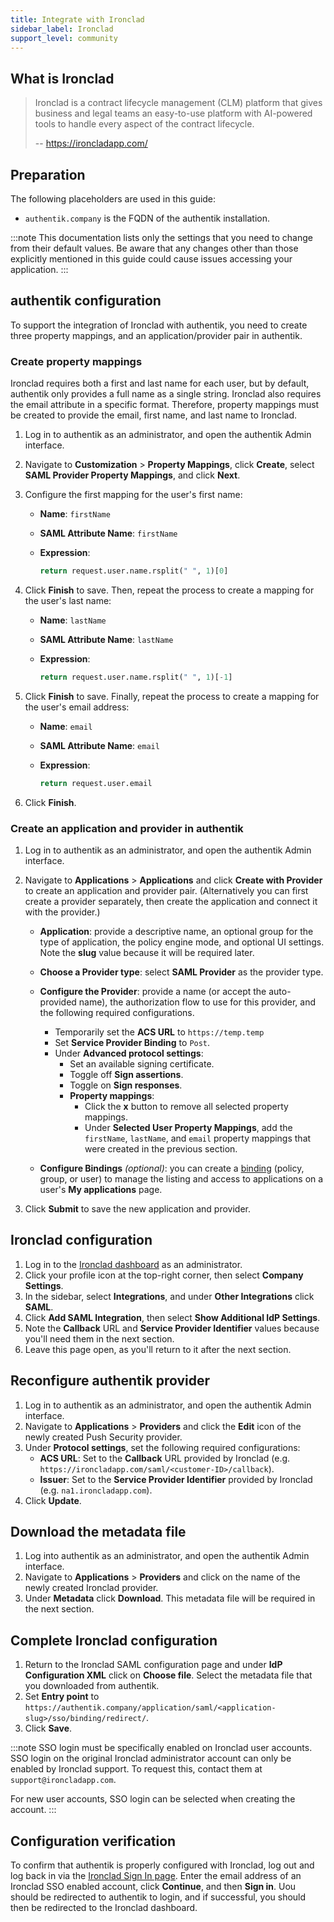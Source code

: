 ```yaml
---
title: Integrate with Ironclad
sidebar_label: Ironclad
support_level: community
---
```


## What is Ironclad

> Ironclad is a contract lifecycle management (CLM) platform that gives business and legal teams an easy-to-use platform with AI-powered tools to handle every aspect of the contract lifecycle.
>
> -- https://ironcladapp.com/

## Preparation

The following placeholders are used in this guide:

- `authentik.company` is the FQDN of the authentik installation.

:::note
This documentation lists only the settings that you need to change from their default values. Be aware that any changes other than those explicitly mentioned in this guide could cause issues accessing your application.
:::

## authentik configuration

To support the integration of Ironclad with authentik, you need to create three property mappings, and an application/provider pair in authentik.

### Create property mappings

Ironclad requires both a first and last name for each user, but by default, authentik only provides a full name as a single string. Ironclad also requires the email attribute in a specific format. Therefore, property mappings must be created to provide the email, first name, and last name to Ironclad.

1. Log in to authentik as an administrator, and open the authentik Admin interface.
2. Navigate to **Customization** > **Property Mappings**, click **Create**, select **SAML Provider Property Mappings**, and click **Next**.
3. Configure the first mapping for the user's first name:
    - **Name**: `firstName`
    - **SAML Attribute Name**: `firstName`
    - **Expression**:

        ```python
        return request.user.name.rsplit(" ", 1)[0]
        ```

4. Click **Finish** to save. Then, repeat the process to create a mapping for the user's last name:
    - **Name**: `lastName`
    - **SAML Attribute Name**: `lastName`
    - **Expression**:

        ```python
        return request.user.name.rsplit(" ", 1)[-1]
        ```

5. Click **Finish** to save. Finally, repeat the process to create a mapping for the user's email address:
    - **Name**: `email`
    - **SAML Attribute Name**: `email`
    - **Expression**:

        ```python
        return request.user.email
        ```

6. Click **Finish**.

### Create an application and provider in authentik

1. Log in to authentik as an administrator, and open the authentik Admin interface.
2. Navigate to **Applications** > **Applications** and click **Create with Provider** to create an application and provider pair. (Alternatively you can first create a provider separately, then create the application and connect it with the provider.)
    - **Application**: provide a descriptive name, an optional group for the type of application, the policy engine mode, and optional UI settings. Note the **slug** value because it will be required later.
    - **Choose a Provider type**: select **SAML Provider** as the provider type.
    - **Configure the Provider**: provide a name (or accept the auto-provided name), the authorization flow to use for this provider, and the following required configurations.
        - Temporarily set the **ACS URL** to `https://temp.temp`
        - Set **Service Provider Binding** to `Post`.
        - Under **Advanced protocol settings**:
            - Set an available signing certificate.
            - Toggle off **Sign assertions**.
            - Toggle on **Sign responses**.
            - **Property mappings**:
                - Click the **x** button to remove all selected property mappings.
                - Under **Selected User Property Mappings**, add the `firstName`, `lastName`, and `email` property mappings that were created in the previous section.

    - **Configure Bindings** _(optional)_: you can create a [binding](/docs/add-secure-apps/flows-stages/bindings/) (policy, group, or user) to manage the listing and access to applications on a user's **My applications** page.

3. Click **Submit** to save the new application and provider.

## Ironclad configuration

1. Log in to the [Ironclad dashboard](https://ironcladapp.com/signin) as an administrator.
2. Click your profile icon at the top-right corner, then select **Company Settings**.
3. In the sidebar, select **Integrations**, and under **Other Integrations** click **SAML**.
4. Click **Add SAML Integration**, then select **Show Additional IdP Settings**.
5. Note the **Callback** URL and **Service Provider Identifier** values because you'll need them in the next section.
6. Leave this page open, as you'll return to it after the next section.

## Reconfigure authentik provider

1. Log in to authentik as an administrator, and open the authentik Admin interface.
2. Navigate to **Applications** > **Providers** and click the **Edit** icon of the newly created Push Security provider.
3. Under **Protocol settings**, set the following required configurations:
    - **ACS URL**: Set to the **Callback** URL provided by Ironclad (e.g. `https://ironcladapp.com/saml/<customer-ID>/callback`).
    - **Issuer**: Set to the **Service Provider Identifier** provided by Ironclad (e.g. `na1.ironcladapp.com`).
4. Click **Update**.

## Download the metadata file

1. Log into authentik as an administrator, and open the authentik Admin interface.
2. Navigate to **Applications** > **Providers** and click on the name of the newly created Ironclad provider.
3. Under **Metadata** click **Download**. This metadata file will be required in the next section.

## Complete Ironclad configuration

1. Return to the Ironclad SAML configuration page and under **IdP Configuration XML** click on **Choose file**. Select the metadata file that you downloaded from authentik.
2. Set **Entry point** to `https://authentik.company/application/saml/<application-slug>/sso/binding/redirect/`.
3. Click **Save**.

:::note
SSO login must be specifically enabled on Ironclad user accounts. SSO login on the original Ironclad administrator account can only be enabled by Ironclad support. To request this, contact them at `support@ironcladapp.com`.

For new user accounts, SSO login can be selected when creating the account.
:::

## Configuration verification

To confirm that authentik is properly configured with Ironclad, log out and log back in via the [Ironclad Sign In page](https://ironcladapp.com/signin). Enter the email address of an Ironclad SSO enabled account, click **Continue**, and then **Sign in**. Uou should be redirected to authentik to login, and if successful, you should then be redirected to the Ironclad dashboard.
